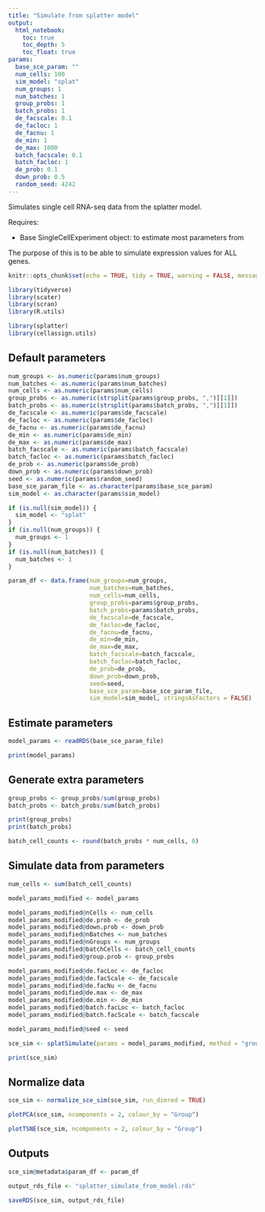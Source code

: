 ```yaml
---
title: "Simulate from splatter model"
output: 
  html_notebook:
    toc: true
    toc_depth: 5
    toc_float: true
params:
  base_sce_param: ""
  num_cells: 100
  sim_model: "splat"
  num_groups: 1
  num_batches: 1
  group_probs: 1
  batch_probs: 1
  de_facscale: 0.1
  de_facloc: 1
  de_facnu: 1
  de_min: 1
  de_max: 1000
  batch_facscale: 0.1
  batch_facloc: 1
  de_prob: 0.1
  down_prob: 0.5
  random_seed: 4242
---
```


Simulates single cell RNA-seq data from the splatter model. 

Requires:

* Base SingleCellExperiment object: to estimate most parameters from

The purpose of this is to be able to simulate expression values for ALL genes. 


```r
knitr::opts_chunk$set(echo = TRUE, tidy = TRUE, warning = FALSE, message = FALSE, cache = FALSE)
```

```r
library(tidyverse)
library(scater)
library(scran)
library(R.utils)

library(splatter)
library(cellassign.utils)
```

## Default parameters

```r
num_groups <- as.numeric(params$num_groups)
num_batches <- as.numeric(params$num_batches)
num_cells <- as.numeric(params$num_cells)
group_probs <- as.numeric(strsplit(params$group_probs, ",")[[1]])
batch_probs <- as.numeric(strsplit(params$batch_probs, ",")[[1]])
de_facscale <- as.numeric(params$de_facscale)
de_facloc <- as.numeric(params$de_facloc)
de_facnu <- as.numeric(params$de_facnu)
de_min <- as.numeric(params$de_min)
de_max <- as.numeric(params$de_max)
batch_facscale <- as.numeric(params$batch_facscale)
batch_facloc <- as.numeric(params$batch_facloc)
de_prob <- as.numeric(params$de_prob)
down_prob <- as.numeric(params$down_prob)
seed <- as.numeric(params$random_seed)
base_sce_param_file <- as.character(params$base_sce_param)
sim_model <- as.character(params$sim_model)

if (is.null(sim_model)) {
  sim_model <- "splat"
}
if (is.null(num_groups)) {
  num_groups <- 1
}
if (is.null(num_batches)) {
  num_batches <- 1
}

param_df <- data.frame(num_groups=num_groups,
                       num_batches=num_batches,
                       num_cells=num_cells,
                       group_probs=params$group_probs,
                       batch_probs=params$batch_probs,
                       de_facscale=de_facscale,
                       de_facloc=de_facloc,
                       de_facnu=de_facnu,
                       de_min=de_min,
                       de_max=de_max,
                       batch_facscale=batch_facscale,
                       batch_facloc=batch_facloc,
                       de_prob=de_prob,
                       down_prob=down_prob,
                       seed=seed,
                       base_sce_param=base_sce_param_file,
                       sim_model=sim_model, stringsAsFactors = FALSE)
```

## Estimate parameters

```r
model_params <- readRDS(base_sce_param_file)
```

```r
print(model_params)
```

## Generate extra parameters

```r
group_probs <- group_probs/sum(group_probs)
batch_probs <- batch_probs/sum(batch_probs)

print(group_probs)
print(batch_probs)
```

```r
batch_cell_counts <- round(batch_probs * num_cells, 0)
```

## Simulate data from parameters

```r
num_cells <- sum(batch_cell_counts)
```

```r
model_params_modified <- model_params

model_params_modified@nCells <- num_cells
model_params_modified@de.prob <- de_prob
model_params_modified@down.prob <- down_prob
model_params_modified@nBatches <- num_batches
model_params_modified@nGroups <- num_groups
model_params_modified@batchCells <- batch_cell_counts
model_params_modified@group.prob <- group_probs

model_params_modified@de.facLoc <- de_facloc
model_params_modified@de.facScale <- de_facscale
model_params_modified@de.facNu <- de_facnu
model_params_modified@de.max <- de_max
model_params_modified@de.min <- de_min
model_params_modified@batch.facLoc <- batch_facloc
model_params_modified@batch.facScale <- batch_facscale

model_params_modified@seed <- seed
```

```r
sce_sim <- splatSimulate(params = model_params_modified, method = "groups", verbose = TRUE)
```

```r
print(sce_sim)
```

## Normalize data

```r
sce_sim <- normalize_sce_sim(sce_sim, run_dimred = TRUE)
```

```r
plotPCA(sce_sim, ncomponents = 2, colour_by = "Group")
```

```r
plotTSNE(sce_sim, ncomponents = 2, colour_by = "Group")
```

## Outputs

```r
sce_sim@metadata$param_df <- param_df

output_rds_file <- "splatter_simulate_from_model.rds"

saveRDS(sce_sim, output_rds_file)
```

